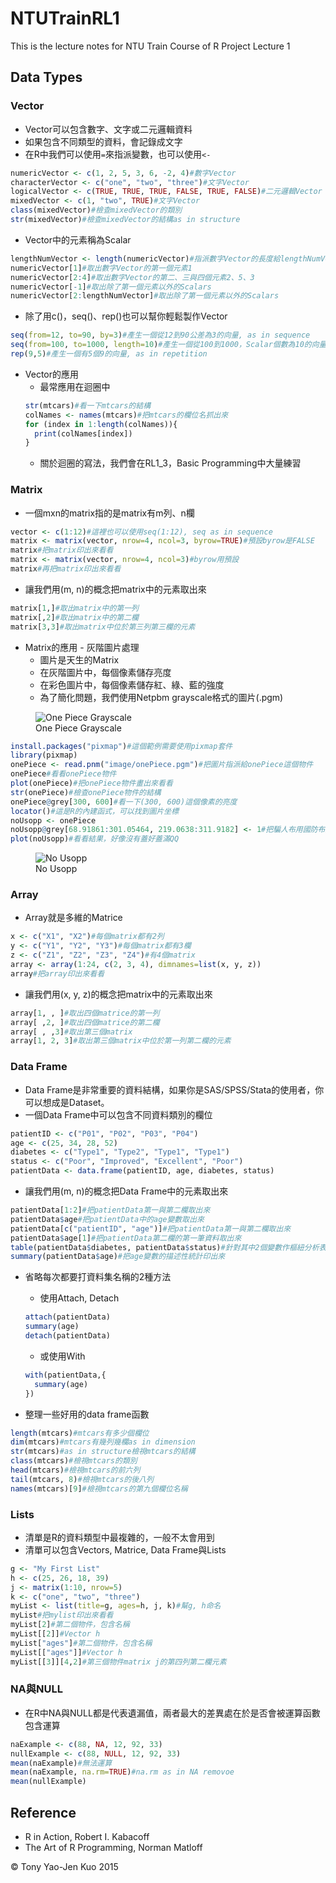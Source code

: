 # NTUTrainRL1
This is the lecture notes for NTU Train Course of R Project Lecture 1

## Data Types

### Vector

* Vector可以包含數字、文字或二元邏輯資料
* 如果包含不同類型的資料，會記錄成文字
* 在R中我們可以使用`=`來指派變數，也可以使用`<-`

```r
numericVector <- c(1, 2, 5, 3, 6, -2, 4)#數字Vector
characterVector <- c("one", "two", "three")#文字Vector
logicalVector <- c(TRUE, TRUE, TRUE, FALSE, TRUE, FALSE)#二元邏輯Vector
mixedVector <- c(1, "two", TRUE)#文字Vector
class(mixedVector)#檢查mixedVector的類別
str(mixedVector)#檢查mixedVector的結構as in structure
```

* Vector中的元素稱為Scalar

```r
lengthNumVector <- length(numericVector)#指派數字Vector的長度給lengthNumVector
numericVector[1]#取出數字Vector的第一個元素1
numericVector[2:4]#取出數字Vector的第二、三與四個元素2、5、3
numericVector[-1]#取出除了第一個元素以外的Scalars
numericVector[2:lengthNumVector]#取出除了第一個元素以外的Scalars
```

* 除了用c()，seq()、rep()也可以幫你輕鬆製作Vector

```r
seq(from=12, to=90, by=3)#產生一個從12到90公差為3的向量, as in sequence
seq(from=100, to=1000, length=10)#產生一個從100到1000，Scalar個數為10的向量
rep(9,5)#產生一個有5個9的向量, as in repetition
```

* Vector的應用
  * 最常應用在迴圈中
  ```r
  str(mtcars)#看一下mtcars的結構
  colNames <- names(mtcars)#把mtcars的欄位名抓出來
  for (index in 1:length(colNames)){
    print(colNames[index])
  }
  ```

  * 關於迴圈的寫法，我們會在RL1_3，Basic Programming中大量練習

### Matrix

* 一個mxn的matrix指的是matrix有m列、n欄

```r
vector <- c(1:12)#這裡也可以使用seq(1:12), seq as in sequence
matrix <- matrix(vector, nrow=4, ncol=3, byrow=TRUE)#預設byrow是FALSE
matrix#把matrix印出來看看
matrix <- matrix(vector, nrow=4, ncol=3)#byrow用預設
matrix#再把matrix印出來看看
```

* 讓我們用(m, n)的概念把matrix中的元素取出來

```r
matrix[1,]#取出matrix中的第一列
matrix[,2]#取出matrix中的第二欄
matrix[3,3]#取出matrix中位於第三列第三欄的元素
```

* Matrix的應用 - 灰階圖片處理
  * 圖片是天生的Matrix
  * 在灰階圖片中，每個像素儲存亮度
  * 在彩色圖片中，每個像素儲存紅、綠、藍的強度
  * 為了簡化問題，我們使用Netpbm grayscale格式的圖片(.pgm)

![One Piece Grayscale](image/onePiece.jpeg)

```r
install.packages("pixmap")#這個範例需要使用pixmap套件
library(pixmap)
onePiece <- read.pnm("image/onePiece.pgm")#把圖片指派給onePiece這個物件
onePiece#看看onePiece物件
plot(onePiece)#把onePiece物件畫出來看看
str(onePiece)#檢查onePiece物件的結構
onePiece@grey[300, 600]#看一下(300, 600)這個像素的亮度
locator()#這是R的內建函式，可以找到圖片坐標
noUsopp <- onePiece
noUsopp@grey[68.91861:301.05464, 219.0638:311.9182] <- 1#把騙人布用國防布蓋掉
plot(noUsopp)#看看結果，好像沒有蓋好蓋滿QQ
```

![No Usopp](image/noUsopp.jpeg)

### Array

* Array就是多維的Matrice

```r
x <- c("X1", "X2")#每個matrix都有2列
y <- c("Y1", "Y2", "Y3")#每個matrix都有3欄
z <- c("Z1", "Z2", "Z3", "Z4")#有4個matrix
array <- array(1:24, c(2, 3, 4), dimnames=list(x, y, z))
array#把array印出來看看
```

* 讓我們用(x, y, z)的概念把matrix中的元素取出來

```r
array[1, , ]#取出四個matrice的第一列
array[ ,2, ]#取出四個matrice的第二欄
array[ , ,3]#取出第三個matrix
array[1, 2, 3]#取出第三個matrix中位於第一列第二欄的元素
```

### Data Frame

* Data Frame是非常重要的資料結構，如果你是SAS/SPSS/Stata的使用者，你可以想成是Dataset。
* 一個Data Frame中可以包含不同資料類別的欄位

```r
patientID <- c("P01", "P02", "P03", "P04")
age <- c(25, 34, 28, 52)
diabetes <- c("Type1", "Type2", "Type1", "Type1")
status <- c("Poor", "Improved", "Excellent", "Poor")
patientData <- data.frame(patientID, age, diabetes, status)
```

* 讓我們用(m, n)的概念把Data Frame中的元素取出來

```r
patientData[1:2]#把patientData第一與第二欄取出來
patientData$age#把patientData中的age變數取出來
patientData[c("patientID", "age")]#把patientData第一與第二欄取出來
patientData$age[1]#把patientData第二欄的第一筆資料取出來
table(patientData$diabetes, patientData$status)#針對其中2個變數作樞紐分析表
summary(patientData$age)#把age變數的描述性統計印出來
```

* 省略每次都要打資料集名稱的2種方法

  * 使用Attach, Detach
  
  ```r
  attach(patientData)
  summary(age)
  detach(patientData)
  ```
  
  * 或使用With
  
  ```r
  with(patientData,{
    summary(age)
  })
  ```

* 整理一些好用的data frame函數

```r
length(mtcars)#mtcars有多少個欄位
dim(mtcars)#mtcars有幾列幾欄as in dimension
str(mtcars)#as in structure檢視mtcars的結構
class(mtcars)#檢視mtcars的類別
head(mtcars)#檢視mtcars的前六列
tail(mtcars, 8)#檢視mtcars的後八列
names(mtcars)[9]#檢視mtcars的第九個欄位名稱
```

### Lists

* 清單是R的資料類型中最複雜的，一般不太會用到
* 清單可以包含Vectors, Matrice, Data Frame與Lists

```r
g <- "My First List"
h <- c(25, 26, 18, 39)
j <- matrix(1:10, nrow=5)
k <- c("one", "two", "three")
myList <- list(title=g, ages=h, j, k)#幫g, h命名
myList#把mylist印出來看看
myList[2]#第二個物件，包含名稱
myList[[2]]#Vector h
myList["ages"]#第二個物件，包含名稱
myList[["ages"]]#Vector h
myList[[3]][4,2]#第三個物件matrix j的第四列第二欄元素
```

### NA與NULL

* 在R中NA與NULL都是代表遺漏值，兩者最大的差異處在於是否會被運算函數包含運算

```r
naExample <- c(88, NA, 12, 92, 33)
nullExample <- c(88, NULL, 12, 92, 33)
mean(naExample)#無法運算
mean(naExample, na.rm=TRUE)#na.rm as in NA removoe
mean(nullExample)
```

## Reference
* R in Action, Robert I. Kabacoff
* The Art of R Programming, Norman Matloff

&copy; Tony Yao-Jen Kuo 2015
